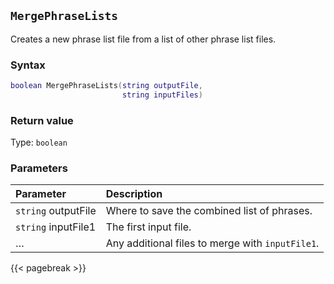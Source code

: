 ## `MergePhraseLists`

Creates a new phrase list file from a list of other phrase list files.

### Syntax {-}

``` .lua
boolean MergePhraseLists(string outputFile,
                         string inputFiles)
```


### Return value {-}

Type: `boolean`

### Parameters {-}

**Parameter** | **Description**
| :-- | :-- |
|`string` outputFile | Where to save the combined list of phrases. | 
|`string` inputFile1 | The first input file. |
|... | Any additional files to merge with `inputFile1`. |


{{< pagebreak >}}
